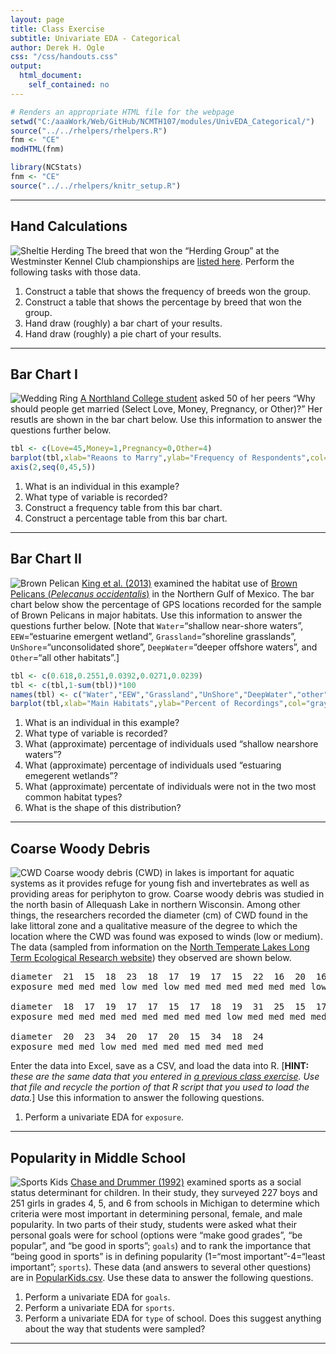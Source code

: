 ```yaml
---
layout: page
title: Class Exercise
subtitle: Univariate EDA - Categorical
author: Derek H. Ogle
css: "/css/handouts.css"
output:
  html_document:
    self_contained: no
---
```


```r
# Renders an appropriate HTML file for the webpage
setwd("C:/aaaWork/Web/GitHub/NCMTH107/modules/UnivEDA_Categorical/")
source("../../rhelpers/rhelpers.R")
fnm <- "CE"
modHTML(fnm)
```

```r
library(NCStats)
fnm <- "CE"
source("../../rhelpers/knitr_setup.R")
```

----

## Hand Calculations
<img src="../zimgs/sheltie-herding.jpg" alt="Sheltie Herding" class="img-right">
The breed that won the "Herding Group" at the Westminster Kennel Club championships are [listed here](http://www.westminsterkennelclub.org/history/herdwinners.html).  Perform the following tasks with those data.

1. Construct a table that shows the frequency of breeds won the group.
1. Construct a table that shows the percentage by breed that won the group.
1. Hand draw (roughly) a bar chart of your results.
1. Hand draw (roughly) a pie chart of your results.

----

## Bar Chart I
<img src="../zimgs/weddingring.jpg" alt="Wedding Ring" class="img-right">
[A Northland College student](../../resources/past-projects/F07_Brilla.pdf) asked 50 of her peers "Why should people get married (Select Love, Money, Pregnancy, or Other)?"  Her resutls are shown in the bar chart below.  Use this information to answer the questions further below.

```r
tbl <- c(Love=45,Money=1,Pregnancy=0,Other=4)
barplot(tbl,xlab="Reaons to Marry",ylab="Frequency of Respondents",col="gray90",yaxt="n")
axis(2,seq(0,45,5))
```

1. What is an individual in this example?
1. What type of variable is recorded?
1. Construct a frequency table from this bar chart.
1. Construct a percentage table from this bar chart.

----

## Bar Chart II
<img src="../zimgs/brownpelican.jpg" alt="Brown Pelican" class="img-right">
[King et al. (2013)](https://www.aphis.usda.gov/wildlife_damage/nwrc/publications/13pubs/king132.pdf) examined the habitat use of [Brown Pelicans (*Pelecanus
occidentalis*)](https://en.wikipedia.org/wiki/Brown_pelican) in the Northern Gulf of Mexico.  The bar chart below show the percentage of GPS locations recorded for the sample of Brown Pelicans in major habitats.  Use this information to answer the questions further below.  [Note that `Water`="shallow near-shore waters", `EEW`="estuarine emergent wetland", `Grassland`="shoreline grasslands", `UnShore`="unconsolidated shore", `DeepWater`="deeper offshore waters", and `Other`="all other habitats".]

```r
tbl <- c(0.618,0.2551,0.0392,0.0271,0.0239)
tbl <- c(tbl,1-sum(tbl))*100
names(tbl) <- c("Water","EEW","Grassland","UnShore","DeepWater","other")
barplot(tbl,xlab="Main Habitats",ylab="Percent of Recordings",col="gray90")
```

1. What is an individual in this example?
1. What type of variable is recorded?
1. What (approximate) percentage of individuals used "shallow nearshore waters"?
1. What (approximate) percentage of individuals used "estuaring emegerent wetlands"?
1. What (approximate) percentate of individuals were not in the two most common habitat types?
1. What is the shape of this distribution?

----

## Coarse Woody Debris
<img src="../zimgs/cwd2.jpg" alt="CWD" class="img-right">
Coarse woody debris (CWD) in lakes is important for aquatic systems as it provides refuge for young fish and invertebrates as well as providing areas for periphyton to grow.  Coarse woody debris was studied in the north basin of Allequash Lake in northern Wisconsin.  Among other things, the researchers recorded the diameter (cm) of CWD found in the lake littoral zone and a qualitative measure of the degree to which the location where the CWD was found was exposed to winds (low or medium).  The data (sampled from information on the [North Temperate Lakes Long Term Ecological Research website](http://lter.limnology.wisc.edu/spatial/source/data_cat_new.htm)) they observed are shown below.

<pre>
diameter  21  15  18  23  18  17  19  17  15  22  16  20  16  17  18  15  16  24  24  23
exposure med med med low med low med med med med med med low med med med med low med med

diameter  18  17  19  17  17  15  17  18  19  31  25  15  17  34  16  18  19  15  16  15
exposure med med med med med med med med low med med med med low low med med med low med

diameter  20  23  34  20  17  20  15  34  18  24
exposure med med low med med med med med med med
</pre>

Enter the data into Excel, save as a CSV, and load the data into R.  [**HINT:** *these are the same data that you entered in [a previous class exercise](../Getting_Started_R/CE.html).  Use that file and recycle the portion of that R script that you used to load the data.*]  Use this information to answer the following questions.

1. Perform a univariate EDA for `exposure`.

----

## Popularity in Middle School
<img src="../zimgs/sports_kids_1.jpg" alt="Sports Kids" class="img-right">
[Chase and Drummer (1992)](http://www.ncbi.nlm.nih.gov/pubmed/1439167) examined sports as a social status determinant for children.  In their study, they surveyed 227 boys and 251 girls in grades 4, 5, and 6 from schools in Michigan to determine which criteria were most important in determining personal, female, and male popularity.  In two parts of their study, students were asked what their personal goals were for school (options were "make good grades", "be popular", and "be good in sports"; `goals`) and to rank the importance that "being good in sports" is in defining popularity (1="most important"-4="least important"; `sports`).  These data (and answers to several other questions) are in [PopularKids.csv](https://github.com/droglenc/NCData/raw/master/PopularKids.csv).  Use these data to answer the following questions.

1. Perform a univariate EDA for `goals`.
1. Perform a univariate EDA for `sports`.
1. Perform a univariate EDA for `type` of school.  Does this suggest anything about the way that students were sampled?

----
